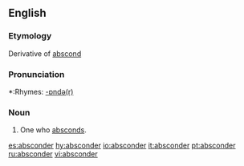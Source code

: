 ==English==

===Etymology===
Derivative of [[abscond]]

===Pronunciation===
*:Rhymes: [[Rhymes:English:-ɒndə(r)|-ɒndə(r)]]

===Noun===
{{en-noun}}

#One who [[abscond]]s.

[[es:absconder]]
[[hy:absconder]]
[[io:absconder]]
[[it:absconder]]
[[pt:absconder]]
[[ru:absconder]]
[[vi:absconder]]